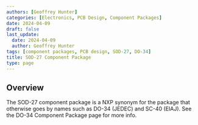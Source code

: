 ```yaml
---
authors: [Geoffrey Hunter]
categories: [Electronics, PCB Design, Component Packages]
date: 2024-04-09
draft: false
last_update:
  date: 2024-04-09
  author: Geoffrey Hunter
tags: [component packages, PCB design, SOD-27, DO-34]
title: SOD-27 Component Package
type: page
---
```


## Overview

The SOD-27 component package is a NXP synonym for the package that otherwise goes by names such as DO-34 (JEDEC) and SC-40 (EIAJ). See the DO-34 Component Package page for more info.
